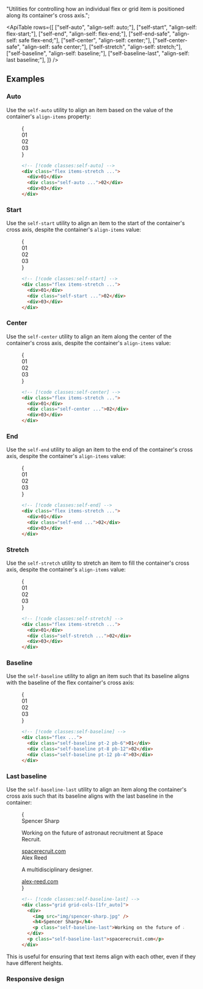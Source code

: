 
  "Utilities for controlling how an individual flex or grid item is positioned along its container's cross axis.";

<ApiTable
  rows={[
    ["self-auto", "align-self: auto;"],
    ["self-start", "align-self: flex-start;"],
    ["self-end", "align-self: flex-end;"],
    ["self-end-safe", "align-self: safe flex-end;"],
    ["self-center", "align-self: center;"],
    ["self-center-safe", "align-self: safe center;"],
    ["self-stretch", "align-self: stretch;"],
    ["self-baseline", "align-self: baseline;"],
    ["self-baseline-last", "align-self: last baseline;"],
  ]}
/>

## Examples

### Auto

Use the `self-auto` utility to align an item based on the value of the container's `align-items` property:

<Figure>

<Example>
  {
    <div className="grid grid-cols-1">
      <Stripes border className="col-start-1 row-start-1 rounded-lg" />
      <div className="col-start-1 row-start-1 flex h-24 w-full items-stretch gap-4 rounded-lg font-mono text-sm leading-6 font-bold text-white">
        <div className="flex flex-1 items-center justify-center rounded-lg bg-sky-300 p-4 dark:bg-sky-800 dark:text-sky-500">
          01
        </div>
        <div className="flex flex-1 items-center justify-center self-auto rounded-lg bg-sky-500 p-4">02</div>
        <div className="flex flex-1 items-center justify-center rounded-lg bg-sky-300 p-4 dark:bg-sky-800 dark:text-sky-500">
          03
        </div>
      </div>
    </div>
  }
</Example>

```html
<!-- [!code classes:self-auto] -->
<div class="flex items-stretch ...">
  <div>01</div>
  <div class="self-auto ...">02</div>
  <div>03</div>
</div>
```

</Figure>

### Start

Use the `self-start` utility to align an item to the start of the container's cross axis, despite the container's `align-items` value:

<Figure>

<Example>
  {
    <div className="grid grid-cols-1">
      <Stripes border className="col-start-1 row-start-1 rounded-lg" />
      <div className="col-start-1 row-start-1 flex h-24 w-full items-stretch gap-4 rounded-lg font-mono text-sm leading-6 font-bold text-white">
        <div className="flex flex-1 items-center justify-center rounded-lg bg-pink-300 p-4 dark:bg-pink-800 dark:text-pink-400">
          01
        </div>
        <div className="flex flex-1 items-center justify-center self-start rounded-lg bg-pink-500 p-4">02</div>
        <div className="flex flex-1 items-center justify-center rounded-lg bg-pink-300 p-4 dark:bg-pink-800 dark:text-pink-400">
          03
        </div>
      </div>
    </div>
  }
</Example>

```html
<!-- [!code classes:self-start] -->
<div class="flex items-stretch ...">
  <div>01</div>
  <div class="self-start ...">02</div>
  <div>03</div>
</div>
```

</Figure>

### Center

Use the `self-center` utility to align an item along the center of the container's cross axis, despite the container's `align-items` value:

<Figure>

<Example>
  {
    <div className="grid grid-cols-1">
      <Stripes border className="col-start-1 row-start-1 rounded-lg" />
      <div className="col-start-1 row-start-1 flex h-24 w-full items-stretch gap-4 rounded-lg font-mono text-sm leading-6 font-bold text-white">
        <div className="flex flex-1 items-center justify-center rounded-lg bg-purple-300 p-4 dark:bg-purple-800 dark:text-purple-400">
          01
        </div>
        <div className="flex flex-1 items-center justify-center self-center rounded-lg bg-purple-500 p-4">02</div>
        <div className="flex flex-1 items-center justify-center rounded-lg bg-purple-300 p-4 dark:bg-purple-800 dark:text-purple-400">
          03
        </div>
      </div>
    </div>
  }
</Example>

```html
<!-- [!code classes:self-center] -->
<div class="flex items-stretch ...">
  <div>01</div>
  <div class="self-center ...">02</div>
  <div>03</div>
</div>
```

</Figure>

### End

Use the `self-end` utility to align an item to the end of the container's cross axis, despite the container's `align-items` value:

<Figure>

<Example>
  {
    <div className="grid grid-cols-1">
      <Stripes border className="col-start-1 row-start-1 rounded-lg" />
      <div className="col-start-1 row-start-1 flex h-24 w-full items-stretch gap-4 rounded-lg font-mono text-sm leading-6 font-bold text-white">
        <div className="flex flex-1 items-center justify-center rounded-lg bg-indigo-300 p-4 dark:bg-indigo-800 dark:text-indigo-400">
          01
        </div>
        <div className="flex flex-1 items-center justify-center self-end rounded-lg bg-indigo-500 p-4">02</div>
        <div className="flex flex-1 items-center justify-center rounded-lg bg-indigo-300 p-4 dark:bg-indigo-800 dark:text-indigo-400">
          03
        </div>
      </div>
    </div>
  }
</Example>

```html
<!-- [!code classes:self-end] -->
<div class="flex items-stretch ...">
  <div>01</div>
  <div class="self-end ...">02</div>
  <div>03</div>
</div>
```

</Figure>

### Stretch

Use the `self-stretch` utility to stretch an item to fill the container's cross axis, despite the container's `align-items` value:

<Figure>

<Example>
  {
    <div className="grid grid-cols-1">
      <Stripes border className="col-start-1 row-start-1 rounded-lg" />
      <div className="col-start-1 row-start-1 flex h-24 w-full items-stretch gap-4 rounded-lg font-mono text-sm leading-6 font-bold text-white">
        <div className="flex flex-1 items-center justify-center rounded-lg bg-fuchsia-300 p-4 dark:bg-fuchsia-800 dark:text-fuchsia-400">
          01
        </div>
        <div className="flex flex-1 items-center justify-center self-stretch rounded-lg bg-fuchsia-500 p-4">02</div>
        <div className="flex flex-1 items-center justify-center rounded-lg bg-fuchsia-300 p-4 dark:bg-fuchsia-800 dark:text-fuchsia-400">
          03
        </div>
      </div>
    </div>
  }
</Example>

```html
<!-- [!code classes:self-stretch] -->
<div class="flex items-stretch ...">
  <div>01</div>
  <div class="self-stretch ...">02</div>
  <div>03</div>
</div>
```

</Figure>

### Baseline

Use the `self-baseline` utility to align an item such that its baseline aligns with the baseline of the flex container's cross axis:

<Figure>

<Example>
  {
    <div className="grid grid-cols-1">
      <Stripes border className="col-start-1 row-start-1 rounded-lg" />
      <div className="col-start-1 row-start-1 flex w-full gap-4 rounded-lg text-center font-mono text-sm leading-6 font-bold text-white">
        <div className="flex flex-1 items-center justify-center self-baseline rounded-lg bg-blue-500 pt-2 pb-6">01</div>
        <div className="flex flex-1 items-center justify-center self-baseline rounded-lg bg-blue-500 pt-8 pb-12">
          02
        </div>
        <div className="flex flex-1 items-center justify-center self-baseline rounded-lg bg-blue-500 pt-12 pb-4">
          03
        </div>
      </div>
    </div>
  }
</Example>

```html
<!-- [!code classes:self-baseline] -->
<div class="flex ...">
  <div class="self-baseline pt-2 pb-6">01</div>
  <div class="self-baseline pt-8 pb-12">02</div>
  <div class="self-baseline pt-12 pb-4">03</div>
</div>
```

</Figure>

### Last baseline

Use the `self-baseline-last` utility to align an item along the container's cross axis such that its baseline aligns with the last baseline in the container:

<Figure>

<Example padding={false}>
  {
    <div className="mx-auto grid max-w-md divide-y divide-gray-100 border-x border-x-gray-200 text-gray-700 dark:divide-gray-800 dark:border-x-gray-800 dark:bg-gray-950/10 dark:text-gray-300">
      <div className="grid grid-cols-[auto_1fr_auto] gap-x-4 px-4 py-6">
        <img
          className="size-[2rem] rounded-full"
          src="https://spotlight.tailwindui.com/_next/image?url=%2F_next%2Fstatic%2Fmedia%2Favatar.51a13c67.jpg&w=128&q=80"
          alt=""
        />
        <div className="font-semibold text-gray-900 sm:col-start-2 dark:text-white">Spencer Sharp</div>
        <p className="self-baseline-last text-sm sm:col-start-2">
          Working on the future of astronaut recruitment at Space Recruit.
        </p>
        <a
          href="#"
          className="self-baseline-last font-mono text-xs font-medium text-gray-400 underline hover:text-blue-500 dark:text-gray-500"
        >
          spacerecruit.com
        </a>
      </div>
      <div className="grid grid-cols-[auto_1fr_auto] gap-x-4 px-4 py-6">
        <img
          className="size-[2rem] rounded-full"
          src="https://images.unsplash.com/photo-1590895340509-793cb98788c9?q=80&w=256&h=256&&auto=format&fit=crop&ixlib=rb-4.0.3&ixid=M3wxMjA3fDB8MHxwaG90by1wYWdlfHx8fGVufDB8fHx8fA%3D%3D"
          alt=""
        />
        <div className="font-semibold text-gray-900 sm:col-start-2 dark:text-white">Alex Reed</div>
        <p className="self-baseline-last text-sm sm:col-start-2">A multidisciplinary designer.</p>
        <a
          href="#"
          className="self-baseline-last font-mono text-xs font-medium text-gray-400 underline hover:text-blue-500 dark:text-gray-500"
        >
          alex-reed.com
        </a>
      </div>
    </div>
  }
</Example>

```html
<!-- [!code classes:self-baseline-last] -->
<div class="grid grid-cols-[1fr_auto]">
  <div>
    <img src="img/spencer-sharp.jpg" />
    <h4>Spencer Sharp</h4>
    <p class="self-baseline-last">Working on the future of astronaut recruitment at Space Recruit.</p>
  </div>
  <p class="self-baseline-last">spacerecruit.com</p>
</div>
```

</Figure>

This is useful for ensuring that text items align with each other, even if they have different heights.

### Responsive design

<ResponsiveDesign property="align-self" defaultClass="self-auto" featuredClass="self-end" />
